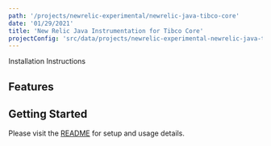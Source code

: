 ```yaml
---
path: '/projects/newrelic-experimental/newrelic-java-tibco-core'
date: '01/29/2021'
title: 'New Relic Java Instrumentation for Tibco Core'
projectConfig: 'src/data/projects/newrelic-experimental-newrelic-java-tibco-core.json'
---
```


<!-- Imports must occur at the top of the file -->


<Link to="https://github.com/newrelic-experimental/newrelic-java-tibco-core">
  Installation Instructions
</Link>

## Features

## Getting Started

Please visit the [README](https://github.com/newrelic-experimental/newrelic-java-tibco-core#readme) for setup and usage details.
